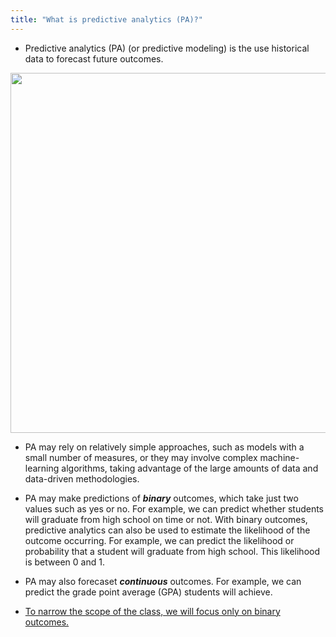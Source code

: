 ```yaml
---
title: "What is predictive analytics (PA)?"
---
```


-   Predictive analytics (PA) (or predictive modeling) is the use historical data to forecast future outcomes. 

![](images/shutterstock_PA2.jpg){fig-align="center" width="6in"} 

-   PA may rely on relatively simple approaches, such as models with a small number of measures, or they may involve complex machine-learning algorithms, taking advantage of the large amounts of data and data-driven methodologies.

-   PA may make predictions of ***binary*** outcomes, which take just two values such as yes or no. For example, we can predict whether students will graduate from high school on time or not. With binary outcomes, predictive analytics can also be used to estimate the likelihood of the outcome occurring. For example, we can predict the likelihood or probability that a student will graduate from high school. This likelihood is between 0 and 1.

-   PA may also forecaset ***continuous*** outcomes. For example, we can predict the grade point average (GPA) students will achieve.

-   [To narrow the scope of the class, we will focus only on binary outcomes.]{style="text-decoration: underline;"}





